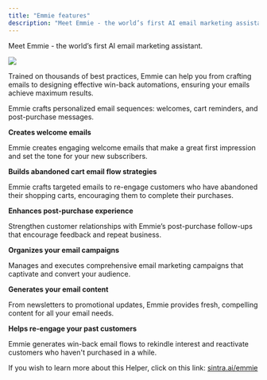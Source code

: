 ```yaml
---
title: "Emmie features"
description: "Meet Emmie - the world’s first AI email marketing assistant."
---
```


Meet Emmie - the world’s first AI email marketing assistant.

![](https://downloads.intercomcdn.com/i/o/1114402484/974c11c49b03c5c91dea5fd6/image.png?expires=1754573400&signature=0e38c08caf57d7784e90aaf7bf5d1b18e9c666a9817ef5a1a4e0f99770467d69&req=dSEmEs1%2Bn4VXXfMW1HO4zXvhKbsSO%2FgiNLzizsJ0TxAa9U3S%2Bl%2BOSrAOGHem%0AbiUB%0A)

Trained on thousands of best practices, Emmie can help you from crafting emails to designing effective win-back automations, ensuring your emails achieve maximum results.

Emmie crafts personalized email sequences: welcomes, cart reminders, and post-purchase messages.


**Creates welcome emails**

Emmie creates engaging welcome emails that make a great first impression and set the tone for your new subscribers.

**Builds abandoned cart email flow strategies**

Emmie crafts targeted emails to re-engage customers who have abandoned their shopping carts, encouraging them to complete their purchases.

**Enhances post-purchase experience**

Strengthen customer relationships with Emmie’s post-purchase follow-ups that encourage feedback and repeat business.

**Organizes your email campaigns**

Manages and executes comprehensive email marketing campaigns that captivate and convert your audience.

**Generates your email content**

From newsletters to promotional updates, Emmie provides fresh, compelling content for all your email needs.

**Helps re-engage your past customers**

Emmie generates win-back email flows to rekindle interest and reactivate customers who haven't purchased in a while.

If you wish to learn more about this Helper, click on this link: [sintra.ai/emmie](https://sintra.ai/emmie)
